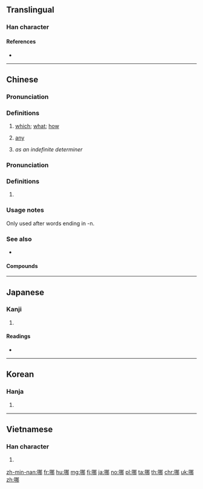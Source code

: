 {{character info/new}}
==Translingual==
{{stroke_order}}

===Han character===
{{Han char|rn=30|rad=口|as=07|sn=10|four=67027|canj=RSQL|ids=⿰口那}}

====References====
* {{Han ref|kx=0190.180|dkj=03651|dj=0410.020|hdz=10623.070|uh=54EA|ud=21738|bh=ADFE|bd=44542}}

----

==Chinese==
{{zh-forms}}

===Pronunciation===
{{zh-pron
|m=nǎ,něi
|ma=Zh-nǎ.ogg
|c=naa4,naa1
|h=pfs=nâ/nò
|mn=ná
|w=3no,2'na
|cat=pron
}}

===Definitions===
{{zh-hanzi}}

# [[which]]; [[what]]; [[how]]
#: {{zh-x|你 更 喜歡 哪 個，這 個 還是 那 個？|Which do you prefer: this one or that one?}}
#: {{zh-x|你 是 從 哪 個 國家 來 的？|Which country are you from?}}
# [[any]]
#: {{zh-x|除 星期三 以外，我 哪 一 天 都 可以 來。|I can come any day except Wednesday.}}
# ''as an indefinite determiner''
#: {{zh-x|他 害怕 哪 天 天 會 塌 下來。|He is afraid that one day the sky will fall down.}}

===Pronunciation===
{{zh-pron
|m=na
|cat=part
}}

===Definitions===
{{zh-hanzi}}

# {{non-gloss definition|sentence-final particle, equivalent to {{zh-l|啊|tr=a}}}}

===Usage notes===
Only used after words ending in -n.

===See also===
* {{zh-l|那}}

====Compounds====
{{der5
|{{zh-l|哪邊}}
|{{zh-l|哪個}}
|{{zh-l|哪會兒}}
|{{zh-l|哪家裡}}
|{{zh-l|哪裡}}
|{{zh-l|哪門子}}
|{{zh-l|哪能}}
|{{zh-l|哪怕}}
|{{zh-l|哪兒}}
|{{zh-l|哪兒的話}}
|{{zh-l|哪天}}
|{{zh-l|哪些}}
|{{zh-l|哪樣}}
|{{zh-l|哪吒}}
}}

{{zh-cat|Beginning}}

----

==Japanese==

===Kanji===
{{ja-kanji|grade=|rs=口07}}

# {{defn|lang=ja|sort=口07}}

====Readings====
* {{ja-readings|on=[[だ]] (da), [[な]] (na)|kun=}}

----

==Korean==

===Hanja===
{{ko-hanja|hangeul=나|mr=na}}

# {{defn|lang=ko|sort=口07}}

----

==Vietnamese==

===Han character===
{{vi-hantu|[[ná]], [[nư]], [[na]], [[nạ]]|rs=口07}}

# {{defn|lang=vi|sort=口07}}

[[zh-min-nan:哪]]
[[fr:哪]]
[[hu:哪]]
[[mg:哪]]
[[fj:哪]]
[[ja:哪]]
[[no:哪]]
[[pl:哪]]
[[ta:哪]]
[[th:哪]]
[[chr:哪]]
[[uk:哪]]
[[zh:哪]]